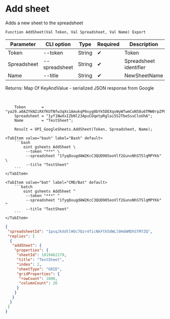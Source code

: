 ﻿---
sidebar_position: 1
---


# Add sheet
 Adds a new sheet to the spreadsheet



`Function AddSheet(Val Token, Val Spreadsheet, Val Name) Export`

  | Parameter | CLI option | Type | Required | Description |
  |-|-|-|-|-|
  | Token | --token | String | &#x2714; | Token |
  | Spreadsheet | --spreadsheet | String | &#x2714; | Spreadsheet identifier |
  | Name | --title | String | &#x2714; | NewSheetName |

  
  Returns:  Map Of KeyAndValue - serialized JSON response from Google

<br/>




```bsl title="1C:Enterprise/OneScript code example"
    Token       = "ya29.a0AZYkNZiRXfKUTNfw3qXs1AmukqP0xyg0bYk5DEXqvWyWTwmCoN58u6TMW0rpZPQ08gVGhd663pMJZ2PVx26_bUbznyj5ORs_TVPI8Bxrj...";
    Spreadsheet = "1yf1NwXxIZbNl23ApuCOqetpRglai5S2TbeSsuCloUhA";
    Name        = "TestSheet";

    Result = OPI_GoogleSheets.AddSheet(Token, Spreadsheet, Name);
```
 

 <Tabs>
  
    <TabItem value="bash" label="Bash" default>
        ```bash
            oint gsheets AddSheet \
             --token "***" \
             --spreadsheet "1fyq8xugdAW2KcC3QUD905ooVlf2GunxNhSTSlqMPYKk" \
             --title "TestSheet"
        ```
    </TabItem>
  
    <TabItem value="bat" label="CMD/Bat" default>
        ```batch
            oint gsheets AddSheet ^
             --token "***" ^
             --spreadsheet "1fyq8xugdAW2KcC3QUD905ooVlf2GunxNhSTSlqMPYKk" ^
             --title "TestSheet"
        ```
    </TabItem>
</Tabs>


```json title="Result"
{
 "spreadsheetId": "1psqJkXdtlHOc7Qzr4ficNkFth5dWLl0HdmMDhSTM7ZQ",
 "replies": [
  {
   "addSheet": {
    "properties": {
     "sheetId": 1019462179,
     "title": "TestSheet",
     "index": 2,
     "sheetType": "GRID",
     "gridProperties": {
      "rowCount": 1000,
      "columnCount": 26
     }
    }
   }
  }
 ]
}
```
